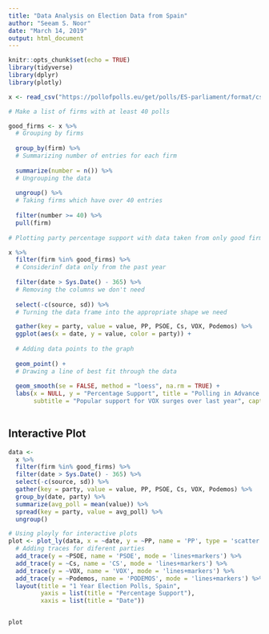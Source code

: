 ```yaml
---
title: "Data Analysis on Election Data from Spain"
author: "Seeam S. Noor"
date: "March 14, 2019"
output: html_document
---
```


```r
knitr::opts_chunk$set(echo = TRUE)
library(tidyverse)
library(dplyr)
library(plotly)

x <- read_csv("https://pollofpolls.eu/get/polls/ES-parliament/format/csv")
```

```r

# Make a list of firms with at least 40 polls

good_firms <- x %>% 
  # Grouping by firms
  
  group_by(firm) %>% 
  # Summarizing number of entries for each firm 
  
  summarize(number = n()) %>% 
  # Ungrouping the data 
  
  ungroup() %>% 
  # Taking firms which have over 40 entries
  
  filter(number >= 40) %>% 
  pull(firm)
  
# Plotting party percentage support with data taken from only good firms

x %>% 
  filter(firm %in% good_firms) %>% 
  # Considerinf data only from the past year
  
  filter(date > Sys.Date() - 365) %>%
  # Removing the columns we don't need
  
  select(-c(source, sd)) %>%
  # Turning the data frame into the appropriate shape we need

  gather(key = party, value = value, PP, PSOE, Cs, VOX, Podemos) %>%
  ggplot(aes(x = date, y = value, color = party)) +
  
  # Adding data points to the graph
  
  geom_point() + 
  # Drawing a line of best fit through the data
  
  geom_smooth(se = FALSE, method = "loess", na.rm = TRUE) +
  labs(x = NULL, y = "Percentage Support", title = "Polling in Advance of Spanish Election on April 28",
       subtitle = "Popular support for VOX surges over last year", caption = "Data source: Poll of polls")
  
```
  
  
## Interactive Plot  

```r

data <-
  x %>%
  filter(firm %in% good_firms) %>%
  filter(date > Sys.Date() - 365) %>%
  select(-c(source, sd)) %>%
  gather(key = party, value = value, PP, PSOE, Cs, VOX, Podemos) %>%
  group_by(date, party) %>%
  summarize(avg_poll = mean(value)) %>%
  spread(key = party, value = avg_poll) %>%
  ungroup()

# Using ployly for interactive plots
plot <- plot_ly(data, x = ~date, y = ~PP, name = 'PP', type = 'scatter', mode = 'lines+markers') %>%
  # Adding traces for diferent parties
  add_trace(y = ~PSOE, name = 'PSOE', mode = 'lines+markers') %>%
  add_trace(y = ~Cs, name = 'CS', mode = 'lines+markers') %>%
  add_trace(y = ~VOX, name = 'VOX', mode = 'lines+markers') %>%
  add_trace(y = ~Podemos, name = 'PODEMOS', mode = 'lines+markers') %>%
  layout(title = "1 Year Election Polls, Spain",
         yaxis = list(title = "Percentage Support"),
         xaxis = list(title = "Date"))


plot

```